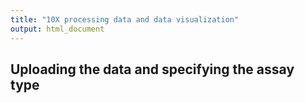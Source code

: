 ```yaml
---
title: "10X processing data and data visualization"
output: html_document
---
```


## Uploading the data and specifying the assay type


